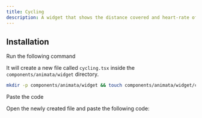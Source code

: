 ```yaml
---
title: Cycling
description: A widget that shows the distance covered and heart-rate of cyclist
---
```


<ComponentPreview name="widget-cycling--docs" />

## Installation

<Steps>
<Step>Run the following command</Step>

It will create a new file called `cycling.tsx` inside the `components/animata/widget` directory.

```bash
mkdir -p components/animata/widget && touch components/animata/widget/cycling.tsx
```

<Step>Paste the code</Step>

Open the newly created file and paste the following code:

```jsx file=<rootDir>/animata/widget/cycling.tsx

```

</Steps>
